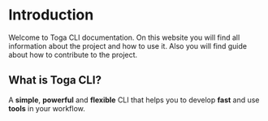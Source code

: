 # Introduction

Welcome to Toga CLI documentation. On this website you will find all information about the project
and how to use it. Also you will find guide about how to contribute to the project.

## What is Toga CLI?

A **simple**, **powerful** and **flexible** CLI that helps you to develop **fast** and use
**tools** in your workflow.
